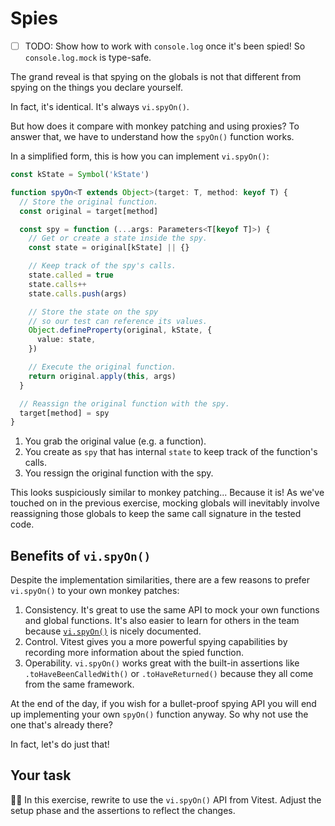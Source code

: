 # Spies

- [ ] TODO: Show how to work with `console.log` once it's been spied! So `console.log.mock` is type-safe.

The grand reveal is that spying on the globals is not that different from spying on the things you declare yourself.

In fact, it's identical. It's always `vi.spyOn()`.

But how does it compare with monkey patching and using proxies? To answer that, we have to understand how the `spyOn()` function works.

In a simplified form, this is how you can implement `vi.spyOn()`:

```ts filename=spyOn.ts
const kState = Symbol('kState')

function spyOn<T extends Object>(target: T, method: keyof T) {
  // Store the original function.
  const original = target[method]

  const spy = function (...args: Parameters<T[keyof T]>) {
    // Get or create a state inside the spy.
    const state = original[kState] || {}

    // Keep track of the spy's calls.
    state.called = true
    state.calls++
    state.calls.push(args)

    // Store the state on the spy
    // so our test can reference its values.
    Object.defineProperty(original, kState, {
      value: state,
    })

    // Execute the original function.
    return original.apply(this, args)
  }

  // Reassign the original function with the spy.
  target[method] = spy
}
```

1. You grab the original value (e.g. a function).
2. You create as `spy` that has internal `state` to keep track of the function's calls.
3. You ressign the original function with the spy.

This looks suspiciously similar to monkey patching... Because it is! As we've touched on in the previous exercise, mocking globals will inevitably involve reassigning those globals to keep the same call signature in the tested code.

## Benefits of `vi.spyOn()`

Despite the implementation similarities, there are a few reasons to prefer `vi.spyOn()` to your own monkey patches:

1. Consistency. It's great to use the same API to mock your own functions and global functions. It's also easier to learn for others in the team because [`vi.spyOn()`](https://vitest.dev/api/vi.html#vi-spyon) is nicely documented.
1. Control. Vitest gives you a more powerful spying capabilities by recording more information about the spied function.
1. Operability. `vi.spyOn()` works great with the built-in assertions like `.toHaveBeenCalledWith()` or `.toHaveReturned()` because they all come from the same framework.

At the end of the day, if you wish for a bullet-proof spying API you will end up implementing your own `spyOn()` function anyway. So why not use the one that's already there?

In fact, let's do just that!

## Your task

👨‍💼 In this exercise, rewrite <InlineFile file="print-server-url.test.ts" /> to use the `vi.spyOn()` API from Vitest. Adjust the setup phase and the assertions to reflect the changes.
